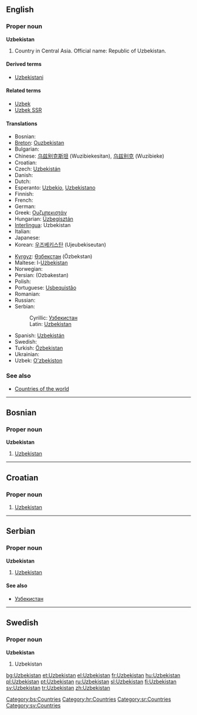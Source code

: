 {{wikipedia}}
==English==

===Proper noun===
'''Uzbekistan'''

# Country in Central Asia. Official name: Republic of Uzbekistan.

====Derived terms====
*[[Uzbekistani]]

====Related terms====
*[[Uzbek]]
*[[Uzbek SSR]]

====Translations====
{{top}}
*Bosnian: {{t-|bs|Uzbekistan|m}}
*[[Breton]]: [[Ouzbekistan]]
* Bulgarian: {{t+|bg|Узбекистан|sc=Cyrl}}
*Chinese: [[乌兹别克斯坦]] (Wuzibiekesitan), [[乌兹别克]] (Wuzibieke)
*Croatian: {{t-|hr|Uzbekistan|m}}
* Czech: [[Uzbekistán]] {{m}}
* Danish: {{t-|da|Usbekistan}}
* Dutch: {{t-|nl|Oezbekistan}}
*Esperanto: [[Uzbekio]], [[Uzbekistano]]
* Finnish: {{t+|fi|Uzbekistan}}
* French: {{t+|fr|Ouzbékistan|m}}
* German: {{t+|de|Usbekistan}}
*Greek: [[Ουζμπεκιστάν]] {{n}}
*Hungarian: [[Üzbegisztán]]
*[[Interlingua]]: Uzbekistan
* Italian: {{t-|it|Uzbekistan|m}}
* Japanese: {{t+|ja|ウズベキスタン|tr=Uzubekisutan|sc=Jpan}}
*Korean: [[우즈베키스탄]] (Ujeubekiseutan)
{{mid}}
*[[Kyrgyz]]: [[Өзбекстан]] (Özbekstan)
*Maltese: l-[[Użbekistan]]
* Norwegian: {{t-|no|Usbekistan}}
*Persian: {{FAchar|[[ازبكستان]]}} (Ozbakestan)
* Polish: {{t+|pl|Uzbekistan}}
*Portuguese: [[Usbequistão]]
* Romanian: {{t-|ro|Uzbekistan|n}}
* Russian: {{t+|ru|Узбекистан|sc=Cyrl}}
*Serbian:
*:Cyrillic: [[Узбекистан#Serbian|Узбекистан]] {{m}}
*:Latin: [[Uzbekistan#Serbian|Uzbekistan]] {{m}}
*Spanish: [[Uzbekistán]]
* Swedish: {{t+|sv|Uzbekistan}}
*Turkish: [[Özbekistan]]
* Ukrainian: {{t-|uk|Узбекистан|sc=Cyrl|xs=Ukrainian}}
*Uzbek: [[O'zbekiston]]
{{bottom}}

===See also===
*[[Countries of the world]]

----

==Bosnian==

===Proper noun===
'''Uzbekistan''' {{m}}

# [[Uzbekistan#English|Uzbekistan]]

[[Category:bs:Countries]]

----

==Croatian==

===Proper noun===
{{infl|hr|proper noun|g=m}}

# [[#English|Uzbekistan]]

[[Category:hr:Countries]]

----

==Serbian==

===Proper noun===
'''Uzbekistan''' {{m}}

# [[Uzbekistan#English|Uzbekistan]]

====See also====
*[[Узбекистан#Serbian|Узбекистан]]

[[Category:sr:Countries]]

----

==Swedish==

===Proper noun===
'''Uzbekistan'''

# Uzbekistan

[[Category:sv:Countries]]

[[bg:Uzbekistan]]
[[et:Uzbekistan]]
[[el:Uzbekistan]]
[[fr:Uzbekistan]]
[[hu:Uzbekistan]]
[[pl:Uzbekistan]]
[[pt:Uzbekistan]]
[[ru:Uzbekistan]]
[[sl:Uzbekistan]]
[[fi:Uzbekistan]]
[[sv:Uzbekistan]]
[[tr:Uzbekistan]]
[[zh:Uzbekistan]]